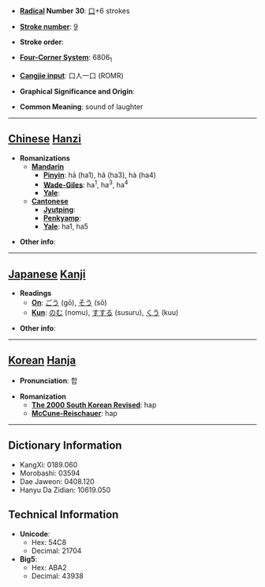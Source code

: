 * '''[[Wiktionary:Chinese radical index| Radical]] Number 30''': [[Wiktionary:Chinese radical index 口|口]]+6 strokes

* '''[[Wiktionary:Chinese total strokes index|Stroke number]]''': [[Wiktionary:Chinese total strokes index 9|9]]

* '''Stroke order''': 

* '''[[Wiktionary:Chinese four corner index|Four-Corner System]]''': 6806<sub>1</sub>

* '''[[Wiktionary:Chinese Cangjie index|Cangjie input]]''': 口人一口 (ROMR)

* '''Graphical Significance and Origin''': 

* '''Common Meaning''': sound of laughter

----

== [[Chinese]] [[Hanzi]] ==

* '''Romanizations'''
** '''[[Mandarin]]'''
*** '''[[Pinyin]]''': hā (ha1), hǎ (ha3), hà (ha4)
*** '''[[Wade-Giles]]''': ha<sup>1</sup>, ha<sup>3</sup>, ha<sup>4</sup>
*** '''[[Yale]]''': 
** '''[[Cantonese]]'''
*** '''[[Jyutping]]''':
*** '''[[Penkyamp]]''': 
*** '''[[Yale]]''': ha1, ha5

* '''Other info''': 

----

== [[Japanese]] [[Kanji]] ==

* '''Readings'''
** '''[[On]]''': [[ごう]] (gō), [[そう]] (sō)
** '''[[Kun]]''': [[のむ]] (nomu), [[すする]] (susuru), [[くう]] (kuu)

* '''Other info''':  

----

== [[Korean]] [[Hanja]] ==

* '''Pronunciation''': 합

* '''Romanization'''
** '''[[The 2000 South Korean Revised Romanization|The 2000 South Korean Revised]]''': hap
** '''[[McCune-Reischauer]]''': hap

----

== Dictionary Information ==

* KangXi: 0189.060
* Morobashi: 03594
* Dae Jaweon: 0408.120
* Hanyu Da Zidian: 10619.050

== Technical Information ==

* '''Unicode''':
** Hex: 54C8
** Decimal: 21704
* '''Big5''':
** Hex: ABA2
** Decimal: 43938